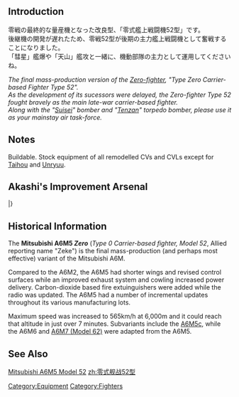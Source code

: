 {{Template:Equipmentinfo
|name = Type 52 Zero Fighter
|id = 21
|japanesename = 零式艦戦52型
|icon = {{GreenPlane}}
|type = Carrier-Based Fighter
|effect = {{AA}}+6
|radius = 6
|scrap = {{Fuel}}1, {{Ammo}}2, {{Bauxite}}3
|image = <gallery type="slideshow" widths="360px" position="center" hideaddbutton="true">
Equipment21-1.png
Equipment21-2.png
Equipment21-3.png
Equipment21-4.png
</gallery>
|LC = lime
|CVL = lime
|CV = lime
|CVB = lime}}
==Introduction==
零戦の最終的な量産機となった改良型、「零式艦上戦闘機52型」です。<br>
後継機の開発が遅れたため、零戦52型が後期の主力艦上戦闘機として奮戦することになりました。<br>
「彗星」艦爆や「天山」艦攻と一緒に、機動部隊の主力として運用してくださいね。

''The final mass-production version of the [[Type 21 Zero Fighter|Zero-fighter]], "Type Zero Carrier-based Fighter Type 52".<br>
As the development of its sucessors were delayed, the Zero-fighter Type 52 fought bravely as the main late-war carrier-based fighter.<br>
Along with the "[[Suisei (Comet)|Suisei]]" bomber and "[[Tenzan (Heavenly Mountain)|Tenzan]]" torpedo bomber, please use it as your mainstay air task-force.''
==Notes==
Buildable. Stock equipment of all remodelled CVs and CVLs except for [[Taihou]] and [[Unryuu]].

== Akashi's Improvement Arsenal ==

{{AkashiWorkshop}}
{{AkashiWorkshopLine
| Name = {{PAGENAME}}
| ItemType = GreenPlane
| Fuel = 120
| Ammo = 120
| Steel = 0
| Baux = 280
|Mats0-5 = 3/5
|Mats6-9 = 5/8
|Mats10 = -
|Screws0-5 = 3/4
|Screws6-9 = 3/5
|Screws10 = -
|EquipConsume0-5 = 1
|EquipConsume6-9 = 2
|EquipConsume10 = -
| Sun = Z
| Mon = Z
| Wed = Z
| Thu = S
| Fri = S
| Sat = S
| 2ndShip = [[Shoukaku]]<br/>[[Zuikaku]]
| Notes =  Uses [[Zero Fighter Type 52]]s for improvement up to ★+6 <br/>Uses 2 [[Zero Fighter Type 52]]s for improvement past ★+6
}}
|}

== Historical Information ==
The '''Mitsubishi A6M5 ''Zero''''' (''Type 0 Carrier-based fighter, Model 52'', Allied reporting name "Zeke") is the final mass-production (and perhaps most effective) variant of the Mitsubishi A6M.

Compared to the A6M2, the A6M5 had shorter wings and revised control surfaces while an improved exhaust system and cowling increased power delivery. Carbon-dioxide based fire extuinguishers were added while the radio was updated. The A6M5 had a number of incremental updates throughout its various manufacturing lots.

Maximum speed was increased to 565km/h at 6,000m and it could reach that altitude in just over 7 minutes. Subvariants include the [[Zero Fighter Type 52 Type C (601 Air Group)|A6M5c]], while the A6M6 and [[Type 62 Zero Fighter-bomber|A6M7 (Model 62)]] were adapted from the A6M5.
==See Also==
[[wikipedia:Mitsubishi A6M Zero#A6M5 Type 0 Model 52|Mitsubishi A6M5 Model 52]]
{{Equipmentlist}}
[[Category:Equipment]]
[[zh:零式舰战52型]]
[[Category:Fighters]]